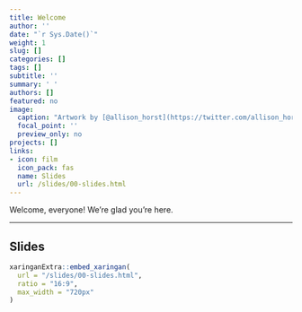 ```yaml
---
title: Welcome
author: ''
date: "`r Sys.Date()`"
weight: 1
slug: []
categories: []
tags: []
subtitle: ''
summary: ' '
authors: []
featured: no
image:
  caption: "Artwork by [@allison_horst](https://twitter.com/allison_horst)"
  focal_point: ''
  preview_only: no
projects: []
links:
- icon: film
  icon_pack: fas
  name: Slides
  url: /slides/00-slides.html
---
```


Welcome, everyone! We're glad you're here.

***

## Slides 

```r
xaringanExtra::embed_xaringan(
  url = "/slides/00-slides.html",
  ratio = "16:9",
  max_width = "720px"
)
```

